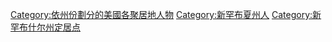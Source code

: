 
[[Category:依州份劃分的美國各聚居地人物|Category:依州份劃分的美國各聚居地人物]]
[[Category:新罕布夏州人|Category:新罕布夏州人]]
[[Category:新罕布什尔州定居点|Category:新罕布什尔州定居点]]